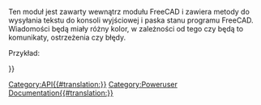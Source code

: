 <languages/>
{{VeryImportantMessage|''(Październik 2019)'' Nie edytuj tych stron. Informacje są niekompletne i nieaktualne. Najnowsze API można znaleźć w [https://freecad.org/api automatycznie generowana dokumentacja API], lub wygenerować dokumentację samodzielnie, śledząc dokument [[Source documentation/pl|Dokumentacja źródłowa]].}}

Ten moduł jest zawarty wewnątrz modułu FreeCAD i zawiera metody do wysyłania tekstu do konsoli wyjściowej i paska stanu programu FreeCAD. Wiadomości będą miały różny kolor, w zależności od tego czy będą to komunikaty, ostrzeżenia czy błędy. 

Przykład:
{{Code|code=
import FreeCAD
FreeCAD.Console.PrintMessage("Hello World!\n")
}}


{{APIFunction|GetStatus|"Log" lub "Msg" lub "Wrn" lub "Err"|Uzyskaj status Log, Msg, Wrn lub Error dla obserwatora|ciąg komunikatu stanu}}
{{APIFunction|PrintError|string|Wyświetla na wyjściu komunikat o błędzie| }}
{{APIFunction|PrintLog|string|Wyświetla na wyjściu komunikat dziennika| }}
{{APIFunction|PrintMessage|string|Wyświetla na wyjściu komunikat| }}
{{APIFunction|PrintWarning|string|Wyświetla na wyjściu ostrzeżenie| }}
{{APIFunction|SetStatus|string|Ustaw statystyki Log, Msg, Wrn lub Error dla obserwatora| }}

{{Userdocnavi{{#translation:}}}}
[[Category:API{{#translation:}}]]
[[Category:Poweruser Documentation{{#translation:}}]]
{{clear}}